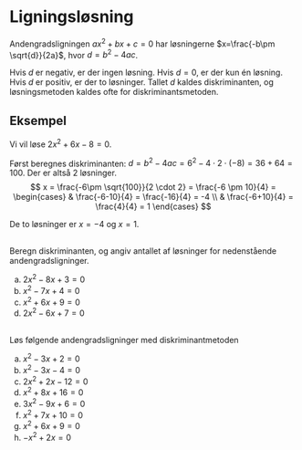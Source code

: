 # Ligningsløsning
Andengradsligningen $ax^2+bx+c=0$ har løsningerne $x=\frac{-b\pm \sqrt{d}}{2a}$, hvor $d=b^2-4ac$.

Hvis $d$ er negativ, er der ingen løsning. Hvis $d=0$, er der kun én løsning. Hvis $d$ er positiv, er der to løsninger. Tallet $d$ kaldes diskriminanten, og løsningsmetoden kaldes ofte for diskriminantsmetoden.

## Eksempel
Vi vil løse $2x^2+6x-8=0$.

Først beregnes diskriminanten: $d=b^2-4ac = 6^2 - 4\cdot 2 \cdot (-8)= 36+64=100$. Der er altså 2 løsninger. 
$$
x = \frac{-6\pm \sqrt{100}}{2 \cdot 2}
= \frac{-6 \pm 10}{4} 
=
\begin{cases}
& \frac{-6-10}{4} = \frac{-16}{4} = -4 \\
& \frac{-6+10}{4} = \frac{4}{4} = 1
\end{cases}
$$

De to løsninger er $x=-4$ og $x=1$.

##
Beregn diskriminanten, og angiv antallet af løsninger for nedenstående andengradsligninger.

a. $2x^2-8x+3=0$
b. $x^2-7x+4=0$
c. $x^2+6x+9=0$
d. $2x^2-6x+7=0$

##
Løs følgende andengradsligninger med diskriminantmetoden

a. $x^2-3x+2=0$
b. $x^2-3x-4=0$
c. $2x^2+2x-12=0$
d. $x^2+8x+16=0$
e. $3x^2-9x+6=0$
f. $x^2+7x+10=0$
g. $x^2+6x+9=0$
h. $-x^2+2x=0$